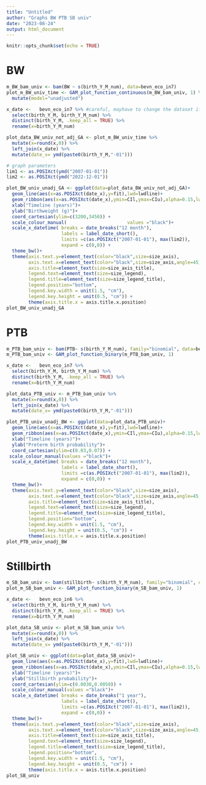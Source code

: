 ```yaml
---
title: "Untitled"
author: "Graphs BW PTB SB univ"
date: "2023-08-24"
output: html_document
---
```


```r
knitr::opts_chunk$set(echo = TRUE)
```

# BW

```r
m_BW_bam_univ <- bam(BW ~ s(birth_Y_M_num), data=bevn_eco_in7) 
plot_m_BW_univ_time <- GAM_plot_function_continuous(m_BW_bam_univ, 1) %>%
  mutate(model="unadjusted")
```


```r
x_date <-   bevn_eco_in7 %>% #careful, mayhave to change the dataset if I later work with smaller time ranges!
  select(birth_Y_M, birth_Y_M_num) %>%
  distinct(birth_Y_M, .keep_all = TRUE) %>%
  rename(x=birth_Y_M_num)

plot_data_BW_univ_not_adj_GA <- plot_m_BW_univ_time %>%
  mutate(x=round(x,0)) %>%
  left_join(x_date) %>%
  mutate(date_x= ymd(paste0(birth_Y_M,"-01")))

# graph parameters
lim1 <- as.POSIXct(ymd("2007-01-01"))
lim2 <- as.POSIXct(ymd("2022-12-01"))

plot_BW_univ_unadj_GA <- ggplot(data=plot_data_BW_univ_not_adj_GA)+
  geom_line(aes(x=as.POSIXct(date_x),y=fit),lwd=lwdline)+
  geom_ribbon(aes(x=as.POSIXct(date_x),ymin=CIl,ymax=CIu),alpha=0.15,lwd=lwdline)+
  xlab("Timeline (years)")+
  ylab("Birthweight (g)")+
  coord_cartesian(ylim=c(3200,3450)) +
  scale_colour_manual(                      values ="black")+
  scale_x_datetime( breaks = date_breaks("12 month"), 
                    labels = label_date_short(),
                    limits =c(as.POSIXct("2007-01-01"), max(lim2)),
                    expand = c(0,0)) +
  theme_bw()+
  theme(axis.text.y=element_text(color="black",size=size_axis),
        axis.text.x=element_text(color="black",size=size_axis,angle=45,hjust=1),
        axis.title=element_text(size=size_axis_title),
        legend.text=element_text(size=size_legend),
        legend.title=element_text(size=size_legend_title),
        legend.position="bottom",
        legend.key.width = unit(1.5, "cm"), 
        legend.key.height = unit(0.5, "cm")) +
        theme(axis.title.x = axis.title.x.position)
plot_BW_univ_unadj_GA
```

# PTB
```r
m_PTB_bam_univ <- bam(PTB~ s(birth_Y_M_num), family="binomial", data=bevn_eco_in7) 
m_PTB_bam_univ <- GAM_plot_function_binary(m_PTB_bam_univ, 1)
```

```r
x_date <-   bevn_eco_in7 %>% 
  select(birth_Y_M, birth_Y_M_num) %>%
  distinct(birth_Y_M, .keep_all = TRUE) %>%
  rename(x=birth_Y_M_num)

plot_data_PTB_univ <- m_PTB_bam_univ %>%
  mutate(x=round(x,0)) %>%
  left_join(x_date) %>%
  mutate(date_x= ymd(paste0(birth_Y_M,"-01")))

plot_PTB_univ_unadj_BW <- ggplot(data=plot_data_PTB_univ)+
  geom_line(aes(x=as.POSIXct(date_x),y=fit),lwd=lwdline)+
  geom_ribbon(aes(x=as.POSIXct(date_x),ymin=CIl,ymax=CIu),alpha=0.15,lwd=lwdline)+
  xlab("Timeline (years)")+
  ylab("Preterm birth probability")+
  coord_cartesian(ylim=c(0.03,0.07)) +
 scale_colour_manual(values ="black")+
  scale_x_datetime( breaks = date_breaks("12 month"), 
                    labels = label_date_short(),
                    limits =c(as.POSIXct("2007-01-01"), max(lim2)),
                    expand = c(0,0)) +
  theme_bw()+
  theme(axis.text.y=element_text(color="black",size=size_axis),
        axis.text.x=element_text(color="black",size=size_axis,angle=45,hjust=1),
        axis.title=element_text(size=size_axis_title),
        legend.text=element_text(size=size_legend),
        legend.title=element_text(size=size_legend_title),
        legend.position="bottom",
        legend.key.width = unit(1.5, "cm"), 
        legend.key.height = unit(0.5, "cm")) +
        theme(axis.title.x = axis.title.x.position)
plot_PTB_univ_unadj_BW
```

# Stillbirth
```r
m_SB_bam_univ <- bam(stillbirth~ s(birth_Y_M_num), family="binomial", data=bevn_eco_in6)
plot_m_SB_bam_univ <- GAM_plot_function_binary(m_SB_bam_univ, 1)
```


```r
x_date <-   bevn_eco_in6 %>% 
  select(birth_Y_M, birth_Y_M_num) %>%
  distinct(birth_Y_M, .keep_all = TRUE) %>%
  rename(x=birth_Y_M_num)

plot_data_SB_univ <- plot_m_SB_bam_univ %>%
  mutate(x=round(x,0)) %>%
  left_join(x_date) %>%
  mutate(date_x= ymd(paste0(birth_Y_M,"-01")))

plot_SB_univ <- ggplot(data=plot_data_SB_univ)+
  geom_line(aes(x=as.POSIXct(date_x),y=fit),lwd=lwdline)+
  geom_ribbon(aes(x=as.POSIXct(date_x),ymin=CIl,ymax=CIu),alpha=0.15,lwd=lwdline)+
  xlab("Timeline (years)")+
  ylab("Stillbirth probability")+
  coord_cartesian(ylim=c(0.0030,0.0050)) +
  scale_colour_manual(values ="black")+
  scale_x_datetime( breaks = date_breaks("1 year"), 
                    labels = label_date_short(),
                    limits =c(as.POSIXct("2007-01-01"), max(lim2)),
                    expand = c(0,0)) +
  theme_bw()+
  theme(axis.text.y=element_text(color="black",size=size_axis),
        axis.text.x=element_text(color="black",size=size_axis,angle=45,hjust=1),
        axis.title=element_text(size=size_axis_title),
        legend.text=element_text(size=size_legend),
        legend.title=element_text(size=size_legend_title),
        legend.position="bottom",
        legend.key.width = unit(1.5, "cm"), 
        legend.key.height = unit(0.5, "cm")) +
        theme(axis.title.x = axis.title.x.position)
plot_SB_univ
```